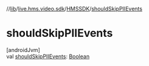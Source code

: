 //[lib](../../../index)/[live.hms.video.sdk](../index)/[HMSSDK](index)/[shouldSkipPIIEvents](should-skip-p-i-i-events)

# shouldSkipPIIEvents

[androidJvm]\
val [shouldSkipPIIEvents](should-skip-p-i-i-events): [Boolean](https://kotlinlang.org/api/latest/jvm/stdlib/kotlin/-boolean/index.html)
